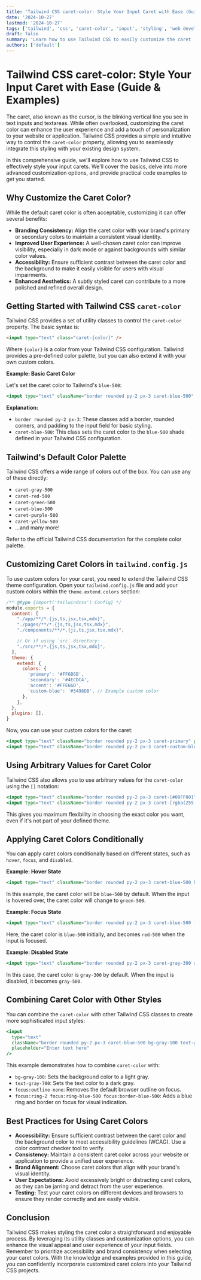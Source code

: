 ```yaml
---
title: 'Tailwind CSS caret-color: Style Your Input Caret with Ease (Guide & Examples)'
date: '2024-10-27'
lastmod: '2024-10-27'
tags: ['tailwind', 'css', 'caret-color', 'input', 'styling', 'web development', 'front-end']
draft: false
summary: 'Learn how to use Tailwind CSS to easily customize the caret (cursor) color in your text inputs and textareas.  This guide covers the basics, advanced customization, and best practices with practical code examples.'
authors: ['default']
---
```


# Tailwind CSS caret-color: Style Your Input Caret with Ease (Guide & Examples)

The caret, also known as the cursor, is the blinking vertical line you see in text inputs and textareas.  While often overlooked, customizing the caret color can enhance the user experience and add a touch of personalization to your website or application.  Tailwind CSS provides a simple and intuitive way to control the `caret-color` property, allowing you to seamlessly integrate this styling with your existing design system.

In this comprehensive guide, we'll explore how to use Tailwind CSS to effectively style your input carets.  We'll cover the basics, delve into more advanced customization options, and provide practical code examples to get you started.

## Why Customize the Caret Color?

While the default caret color is often acceptable, customizing it can offer several benefits:

*   **Branding Consistency:** Align the caret color with your brand's primary or secondary colors to maintain a consistent visual identity.
*   **Improved User Experience:**  A well-chosen caret color can improve visibility, especially in dark mode or against backgrounds with similar color values.
*   **Accessibility:** Ensure sufficient contrast between the caret color and the background to make it easily visible for users with visual impairments.
*   **Enhanced Aesthetics:** A subtly styled caret can contribute to a more polished and refined overall design.

## Getting Started with Tailwind CSS `caret-color`

Tailwind CSS provides a set of utility classes to control the `caret-color` property. The basic syntax is:

```html
<input type="text" class="caret-{color}" />
```

Where `{color}` is a color from your Tailwind CSS configuration. Tailwind provides a pre-defined color palette, but you can also extend it with your own custom colors.

**Example: Basic Caret Color**

Let's set the caret color to Tailwind's `blue-500`:

```jsx
<input type="text" className="border rounded py-2 px-3 caret-blue-500" placeholder="Enter text here" />
```

**Explanation:**

*   `border rounded py-2 px-3`: These classes add a border, rounded corners, and padding to the input field for basic styling.
*   `caret-blue-500`: This class sets the caret color to the `blue-500` shade defined in your Tailwind CSS configuration.

## Tailwind's Default Color Palette

Tailwind CSS offers a wide range of colors out of the box.  You can use any of these directly:

*   `caret-gray-500`
*   `caret-red-500`
*   `caret-green-500`
*   `caret-blue-500`
*   `caret-purple-500`
*   `caret-yellow-500`
*   ...and many more!

Refer to the official Tailwind CSS documentation for the complete color palette.

##  Customizing Caret Colors in `tailwind.config.js`

To use custom colors for your caret, you need to extend the Tailwind CSS theme configuration.  Open your `tailwind.config.js` file and add your custom colors within the `theme.extend.colors` section:

```javascript
/** @type {import('tailwindcss').Config} */
module.exports = {
  content: [
    "./app/**/*.{js,ts,jsx,tsx,mdx}",
    "./pages/**/*.{js,ts,jsx,tsx,mdx}",
    "./components/**/*.{js,ts,jsx,tsx,mdx}",

    // Or if using `src` directory:
    "./src/**/*.{js,ts,jsx,tsx,mdx}",
  ],
  theme: {
    extend: {
      colors: {
        'primary': '#FF6B6B',
        'secondary': '#4ECDC4',
        'accent': '#FFE66D',
        'custom-blue': '#3498DB', // Example custom color
      },
    },
  },
  plugins: [],
}
```

Now, you can use your custom colors for the caret:

```jsx
<input type="text" className="border rounded py-2 px-3 caret-primary" placeholder="Enter text here" />
<input type="text" className="border rounded py-2 px-3 caret-custom-blue" placeholder="Enter text here" />
```

## Using Arbitrary Values for Caret Color

Tailwind CSS also allows you to use arbitrary values for the `caret-color` using the `[]` notation:

```jsx
<input type="text" className="border rounded py-2 px-3 caret-[#00FF00]" placeholder="Enter text here" /> {/* Green caret */}
<input type="text" className="border rounded py-2 px-3 caret-[rgba(255,0,0,0.5)]" placeholder="Enter text here" /> {/* Semi-transparent red caret */}
```

This gives you maximum flexibility in choosing the exact color you want, even if it's not part of your defined theme.

## Applying Caret Colors Conditionally

You can apply caret colors conditionally based on different states, such as `hover`, `focus`, and `disabled`.

**Example: Hover State**

```jsx
<input type="text" className="border rounded py-2 px-3 caret-blue-500 hover:caret-green-500" placeholder="Enter text here" />
```

In this example, the caret color will be `blue-500` by default. When the input is hovered over, the caret color will change to `green-500`.

**Example: Focus State**

```jsx
<input type="text" className="border rounded py-2 px-3 caret-blue-500 focus:caret-red-500" placeholder="Enter text here" />
```

Here, the caret color is `blue-500` initially, and becomes `red-500` when the input is focused.

**Example: Disabled State**

```jsx
<input type="text" className="border rounded py-2 px-3 caret-gray-300 disabled:caret-gray-500" placeholder="Enter text here" disabled />
```

In this case, the caret color is `gray-300` by default.  When the input is disabled, it becomes `gray-500`.

## Combining Caret Color with Other Styles

You can combine the `caret-color` with other Tailwind CSS classes to create more sophisticated input styles:

```jsx
<input
  type="text"
  className="border rounded py-2 px-3 caret-blue-500 bg-gray-100 text-gray-700 focus:outline-none focus:ring-2 focus:ring-blue-500 focus:border-blue-500"
  placeholder="Enter text here"
/>
```

This example demonstrates how to combine `caret-color` with:

*   `bg-gray-100`: Sets the background color to a light gray.
*   `text-gray-700`: Sets the text color to a dark gray.
*   `focus:outline-none`: Removes the default browser outline on focus.
*   `focus:ring-2 focus:ring-blue-500 focus:border-blue-500`: Adds a blue ring and border on focus for visual indication.

##  Best Practices for Using Caret Colors

*   **Accessibility:** Ensure sufficient contrast between the caret color and the background color to meet accessibility guidelines (WCAG).  Use a color contrast checker tool to verify.
*   **Consistency:** Maintain a consistent caret color across your website or application to provide a unified user experience.
*   **Brand Alignment:**  Choose caret colors that align with your brand's visual identity.
*   **User Expectations:** Avoid excessively bright or distracting caret colors, as they can be jarring and detract from the user experience.
*   **Testing:** Test your caret colors on different devices and browsers to ensure they render correctly and are easily visible.

## Conclusion

Tailwind CSS makes styling the caret color a straightforward and enjoyable process. By leveraging its utility classes and customization options, you can enhance the visual appeal and user experience of your input fields.  Remember to prioritize accessibility and brand consistency when selecting your caret colors. With the knowledge and examples provided in this guide, you can confidently incorporate customized caret colors into your Tailwind CSS projects.